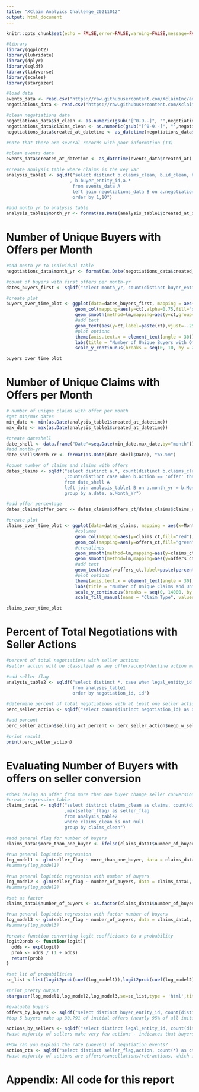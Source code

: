 ```yaml
---
title: "XClaim Analyics Challenge_20211012"
output: html_document
---
```


```r
knitr::opts_chunk$set(echo = FALSE,error=FALSE,warning=FALSE,message=FALSE)

#library
library(ggplot2)
library(lubridate)
library(dplyr)
library(sqldf)
library(tidyverse)
library(scales)
library(stargazer)
```

```r
#load data
events_data <- read.csv("https://raw.githubusercontent.com/XclaimInc/analytics_challenge/main/negotiation_events.csv")
negotiations_data <- read.csv("https://raw.githubusercontent.com/XclaimInc/analytics_challenge/main/negotiations.csv")
```

```r
#clean negotiations data
negotiations_data$id_clean <- as.numeric(gsub("[^0-9.-]", "",negotiations_data$id))
negotiations_data$claims_clean <- as.numeric(gsub("[^0-9.-]", "",negotiations_data$claims))
negotiations_data$created_at_datetime <- as_datetime(negotiations_data$created_at)

#note that there are several records with poor information (13)

#clean events data
events_data$created_at_datetime <- as_datetime(events_data$created_at)
```

```r
#create analysis table where claims is the key var
analysis_table1 <- sqldf("select distinct b.claims_clean, b.id_clean, b.created_at_datetime as first_datetime
                        , b.buyer_entity_id,a.* 
                         from events_data A
                         left join negotiations_data B on a.negotiation_id = b.id_clean
                         order by 1,10")

#add month_yr to analysis table
analysis_table1$month_yr <- format(as.Date(analysis_table1$created_at_datetime), "%Y-%m")
```

# Number of Unique Buyers with Offers per Month

```r
#add month yr to individual table
negotiations_data$month_yr <- format(as.Date(negotiations_data$created_at_datetime), "%Y-%m")

#count of buyers with first offers per month-yr
dates_buyers_first <- sqldf("select month_yr, count(distinct buyer_entity_id) as ct from negotiations_data where month_yr is not NULL group by 1")

#create plot
buyers_over_time_plot <- ggplot(data=dates_buyers_first, mapping = aes(x=month_yr)) +
                          geom_col(mapping=aes(y=ct),alpha=0.75,fill="darkgreen") +
                          geom_smooth(method=lm,mapping=aes(y=ct,group=1),se=FALSE,color="red",linetype="dashed") +
                          #add text
                          geom_text(aes(y=ct,label=paste(ct),vjust=-.25)) +
                          #plot options
                          theme(axis.text.x = element_text(angle = 30)) +
                          labs(title = "Number of Unique Buyers with Offers per Month", y="Count",x="Year-Month") +
                          scale_y_continuous(breaks = seq(0, 10, by = 2))

buyers_over_time_plot
```

# Number of Unique Claims with Offers per Month

```r
# number of unique claims with offer per month
#get min/max dates
min_date <- min(as.Date(analysis_table1$created_at_datetime))
max_date <- max(as.Date(analysis_table1$created_at_datetime))

#create dateshell
date_shell <- data.frame("Date"=seq.Date(min_date,max_date,by="month"))
#add month-yr
date_shell$Month_Yr <- format(as.Date(date_shell$Date), "%Y-%m")

#count number of claims and claims with offers
dates_claims <- sqldf("select distinct a.*, count(distinct b.claims_clean) as claims_ct
                      ,count(distinct case when b.action == 'offer' then b.claims_clean end) as offers_ct
                      from date_shell A
                      left join analysis_table1 B on a.month_yr = b.Month_Yr
                      group by a.date, a.Month_Yr")

#add offer percentage
dates_claims$offer_perc <- dates_claims$offers_ct/dates_claims$claims_ct

#create plot
claims_over_time_plot <- ggplot(data=dates_claims, mapping = aes(x=Month_Yr)) +
                          #columns
                          geom_col(mapping=aes(y=claims_ct,fill="red"),alpha=0.75) +
                          geom_col(mapping=aes(y=offers_ct,fill="green"),alpha=0.5) +
                          #trendlines
                          geom_smooth(method=lm,mapping=aes(y=claims_ct,group=1),se=FALSE,color="darkred",linetype="dashed") +
                          geom_smooth(method=lm,mapping=aes(y=offers_ct,group=1),se=FALSE,color="darkgreen",linetype="dashed") +
                          #add text
                          geom_text(aes(y=offers_ct,label=paste(percent(offer_perc,accuracy = 0.1)),vjust=-.5)) +
                          #plot options
                          theme(axis.text.x = element_text(angle = 30),legend.position = c(0.2, 0.8),legend.key=element_blank()) +
                          labs(title = "Number of Unique Claims and Unique Claims with Offers per Month", y="Count",x="Year-Month") +
                          scale_y_continuous(breaks = seq(0, 14000, by = 2000)) + 
                          scale_fill_manual(name = "Claim Type", values = c("green","red"),labels=c("Total Claims","Claims with Offers"),guide = "legend")

claims_over_time_plot
```

# Percent of Total Negotiations with Seller Actions

```r
#percent of total negotiations with seller actions
#seller action will be classified as any offer/accept/decline action made by a different entity than the buying entity

#add seller flag
analysis_table2 <- sqldf("select distinct *, case when legal_entity_id <> buyer_entity_id and action in ('offer','accept','decline') then 1 else 0 end as seller_flag
                         from analysis_table1
                         order by negotiation_id, id")

#determine percent of total negotiations with at least one seller action
perc_seller_action <- sqldf("select count(distinct negotiation_id) as distinct_negotiations, count(distinct case when seller_flag = 1 then negotiation_id end) as nego_w_selling_act from analysis_table2")

#add percent
perc_seller_action$selling_act_percent <- perc_seller_action$nego_w_selling_act/perc_seller_action$distinct_negotiations

#print result
print(perc_seller_action)
```

# Evaluating Number of Buyers with offers on seller conversion

```r
#does having an offer from more than one buyer change seller conversion?
#create regression table
claims_data1 <- sqldf("select distinct claims_clean as claims, count(distinct buyer_entity_id) as number_of_buyers
                      ,max(seller_flag) as seller_flag
                      from analysis_table2
                      where claims_clean is not null
                      group by claims_clean")

#add general flag for number of buyers
claims_data1$more_than_one_buyer <- ifelse(claims_data1$number_of_buyers>1,1,0)

#run general logistic regression
log_model1 <- glm(seller_flag ~ more_than_one_buyer, data = claims_data1, family = "binomial")
#summary(log_model1)

#run general logistic regression with number of buyers
log_model2 <- glm(seller_flag ~ number_of_buyers, data = claims_data1, family = "binomial")
#summary(log_model2)

#set as factor
claims_data1$number_of_buyers <- as.factor(claims_data1$number_of_buyers)

#run general logistic regression with factor number of buyers
log_model3 <- glm(seller_flag ~ number_of_buyers, data = claims_data1, family = "binomial")
#summary(log_model3)

#create function converting logit coefficients to a probability
logit2prob <- function(logit){
  odds <- exp(logit)
  prob <- odds / (1 + odds)
  return(prob)
}

#set lit of probabilities
se_list <-list(logit2prob(coef(log_model1)),logit2prob(coef(log_model2)),logit2prob(coef(log_model3)))

#print pretty output
stargazer(log_model1,log_model2,log_model3,se=se_list,type = 'html',title="Regression Results",align=TRUE,dep.var.labels=c("Seller Conversion"),covariate.labels=c("More than one Buyer?","Number of Buyers","2 Buyers", "3 Buyers", "4 Buyers", "5 Buyers"),single.row=TRUE)

```

```r
#evaluate buyers 
offers_by_buyers <- sqldf("select distinct buyer_entity_id, count(distinct id_clean) as ct from negotiations_data group by buyer_entity_id")
#top 5 buyers make up 30,791 of initial offers (nearly 95% of all initial offers)

actions_by_sellers <- sqldf("select distinct legal_entity_id, count(distinct id) as ct from analysis_table2 where legal_entity_id <> buyer_entity_id and seller_flag =1 group by legal_entity_id")
#vast majority of sellers make very few actions - indicates that buyers should be focused rather than sellers

#How can you explain the rate (uneven) of negotiation events?
action_cts <- sqldf("select distinct seller_flag,action, count(*) as ct from analysis_table2 group by 1,2")
#vast majority of actions are offers/cancellations/retractions, which indicates that buyers are the majority player. the uneven rate of negotiation events is likely to do with the low #conversion rate of sellers. additional info such as the cents per dollar per offer could better describe differences between claims that have seller conversion and those that do not
```



# Appendix: All code for this report

```r
```